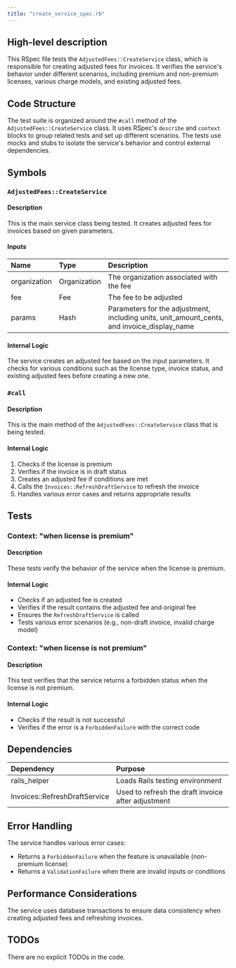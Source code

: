```yaml
---
title: "create_service_spec.rb"
---
```


## High-level description
This RSpec file tests the `AdjustedFees::CreateService` class, which is responsible for creating adjusted fees for invoices. It verifies the service's behavior under different scenarios, including premium and non-premium licenses, various charge models, and existing adjusted fees.

## Code Structure
The test suite is organized around the `#call` method of the `AdjustedFees::CreateService` class. It uses RSpec's `describe` and `context` blocks to group related tests and set up different scenarios. The tests use mocks and stubs to isolate the service's behavior and control external dependencies.

## Symbols

### `AdjustedFees::CreateService`
#### Description
This is the main service class being tested. It creates adjusted fees for invoices based on given parameters.

#### Inputs
| Name | Type | Description |
|:-----|:-----|:------------|
| organization | Organization | The organization associated with the fee |
| fee | Fee | The fee to be adjusted |
| params | Hash | Parameters for the adjustment, including units, unit_amount_cents, and invoice_display_name |

#### Internal Logic
The service creates an adjusted fee based on the input parameters. It checks for various conditions such as the license type, invoice status, and existing adjusted fees before creating a new one.

### `#call`
#### Description
This is the main method of the `AdjustedFees::CreateService` class that is being tested.

#### Internal Logic
1. Checks if the license is premium
2. Verifies if the invoice is in draft status
3. Creates an adjusted fee if conditions are met
4. Calls the `Invoices::RefreshDraftService` to refresh the invoice
5. Handles various error cases and returns appropriate results

## Tests

### Context: "when license is premium"
#### Description
These tests verify the behavior of the service when the license is premium.

#### Internal Logic
- Checks if an adjusted fee is created
- Verifies if the result contains the adjusted fee and original fee
- Ensures the `RefreshDraftService` is called
- Tests various error scenarios (e.g., non-draft invoice, invalid charge model)

### Context: "when license is not premium"
#### Description
This test verifies that the service returns a forbidden status when the license is not premium.

#### Internal Logic
- Checks if the result is not successful
- Verifies if the error is a `ForbiddenFailure` with the correct code

## Dependencies
| Dependency | Purpose |
|:-----------|:--------|
| rails_helper | Loads Rails testing environment |
| Invoices::RefreshDraftService | Used to refresh the draft invoice after adjustment |

## Error Handling
The service handles various error cases:
- Returns a `ForbiddenFailure` when the feature is unavailable (non-premium license)
- Returns a `ValidationFailure` when there are invalid inputs or conditions

## Performance Considerations
The service uses database transactions to ensure data consistency when creating adjusted fees and refreshing invoices.

## TODOs
There are no explicit TODOs in the code.